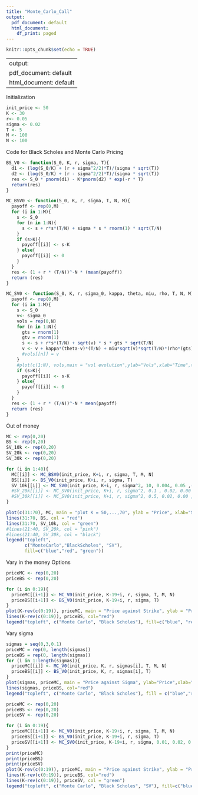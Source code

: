 ```yaml
---
title: "Monte_Carlo_Call"
output:
  pdf_document: default
  html_document:
    df_print: paged
---
```


```r
knitr::opts_chunk$set(echo = TRUE)
```

---
output:
  pdf_document: default
  html_document: default
---
Initialization
```r
init_price <- 50
K <- 30
r<- 0.05
sigma <- 0.02
T <- 5
M <- 100
N <- 100
```

Code for Black Scholes and Monte Carlo Pricing
```r
BS_V0 <- function(S_0, K, r, sigma, T){
  d1 <- (log(S_0/K) + (r + sigma^2/2)*T)/(sigma * sqrt(T)) 
  d2 <- (log(S_0/K) + (r - sigma^2/2)*T)/(sigma * sqrt(T)) 
  res <- S_0 * pnorm(d1) - K*pnorm(d2) * exp(-r * T)
  return(res)
}

MC_BSV0 <- function(S_0, K, r, sigma, T, N, M){
  payoff <- rep(0,M)
  for (i in 1:M){
    s <- S_0
    for (n in 1:N){
      s <- s + r*s*(T/N) + sigma * s * rnorm(1) * sqrt(T/N)
    }
    if (s>K){
      payoff[[i]] <- s-K
    } else{
      payoff[[i]] <- 0
    }
  }
  res <- (1 + r * (T/N))^-N * (mean(payoff))
  return (res)
}

MC_SV0 <- function(S_0, K, r, sigma_0, kappa, theta, miu, rho, T, N, M){
  payoff <- rep(0,M)
  for (i in 1:M){
    s <- S_0
    v<- sigma_0
    vols = rep(0,N)
    for (n in 1:N){
      gts = rnorm(1)
      gtv = rnorm(1)
      s <- s + r*s*(T/N) + sqrt(v) * s * gts * sqrt(T/N)
      v <- v + kappa*(theta-v)*(T/N) + miu*sqrt(v)*sqrt(T/N)*(rho*(gts) + sqrt(1-rho^2)*gtv)
      #vols[[n]] = v
    }
    #plot(c(1:N), vols,main = "vol evolution",ylab="Vols",xlab="Time",type="l")
    if (s>K){
      payoff[[i]] <- s-K
    } else{
      payoff[[i]] <- 0
    }
  }
  res <- (1 + r * (T/N))^-N * mean(payoff)
  return (res)
}

```

Out of money
```r
MC <- rep(0,20)
BS <- rep(0,20)
SV_10k <- rep(0,20)
SV_20k <- rep(0,20)
SV_30k <- rep(0,20)

for (i in 1:40){
  MC[[i]] <- MC_BSV0(init_price, K+i, r, sigma, T, M, N)
  BS[[i]] <- BS_V0(init_price, K+i, r, sigma, T)
  SV_10k[[i]] <- MC_SV0(init_price, K+i, r, sigma^2, 10, 0.004, 0.05 ,-0.8, T, M, N)
  #SV_20k[[i]] <- MC_SV0(init_price, K+i, r, sigma^2, 0.1 , 0.02, 0.00 ,-0, T, M, N)
  #SV_30k[[i]] <- MC_SV0(init_price, K+i, r, sigma^2, 0.5, 0.02, 0.00 ,-0, T, M, N)
}

plot(c(31:70), MC, main = "plot K = 50,...,70", ylab = "Price", xlab="Strike", type = "l", col = "blue", ylim=c(0,40))
lines(31:70, BS, col = "red")
lines(31:70, SV_10k, col = "green")
#lines(21:40, SV_20k, col = "pink")
#lines(21:40, SV_30k, col = "black")
legend("topleft",
       c("MonteCarlo","BlackScholes", "SV"),
       fill=c("blue","red", "green"))
```

Vary in the money Options
```r
priceMC <- rep(0,20)
priceBS <- rep(0,20)

for (i in 0:19){
  priceMC[[i+1]] <- MC_V0(init_price, K-19+i, r, sigma, T, M, N)
  priceBS[[i+1]] <- BS_V0(init_price, K-19+i, r, sigma, T)
}
plot(K-rev(c(0:19)), priceMC, main = "Price against Strike", ylab = "Price" , xlab = "Strike", type = "l", col = "blue")
lines(K-rev(c(0:19)), priceBS, col="red")
legend("topleft", c("Monte Carlo", "Black Scholes"), fill=c("blue", "red"))
```



Vary sigma
```r
sigmas = seq(0,3,0.1)
priceMC = rep(0, length(sigmas))
priceBS = rep(0, length(sigmas))
for (i in 1:length(sigmas)){
  priceMC[[i]] <- MC_V0(init_price, K, r, sigmas[i], T, M, N)
  priceBS[[i]] <- BS_V0(init_price, K, r, sigmas[i], T)
}
plot(sigmas, priceMC, main = "Price against Sigma", ylab="Price",xlab="Volatility", type="l", col="blue")
lines(sigmas, priceBS, col="red")
legend("topleft", c("Monte Carlo", "Black Scholes"), fill = c("blue","red"))
```
```r
priceMC <- rep(0,20)
priceBS <- rep(0,20)
priceSV <- rep(0,20)

for (i in 0:19){
  priceMC[[i+1]] <- MC_V0(init_price, K-19+i, r, sigma, T, M, N)
  priceBS[[i+1]] <- BS_V0(init_price, K-19+i, r, sigma, T)
  priceSV[[i+1]] <- MC_SV0(init_price, K-19+i, r, sigma, 0.01, 0.02, 0 ,0, T, M, N)
}
print(priceMC)
print(priceBS)
print(priceSV)
plot(K-rev(c(0:19)), priceMC, main = "Price against Strike", ylab = "Price" , xlab = "Strike", type = "l", col = "blue")
lines(K-rev(c(0:19)), priceBS, col="red")
lines(K-rev(c(0:19)), priceSV, col = "green")
legend("topleft", c("Monte Carlo", "Black Scholes", "SV"), fill=c("blue", "red","green"))
```


